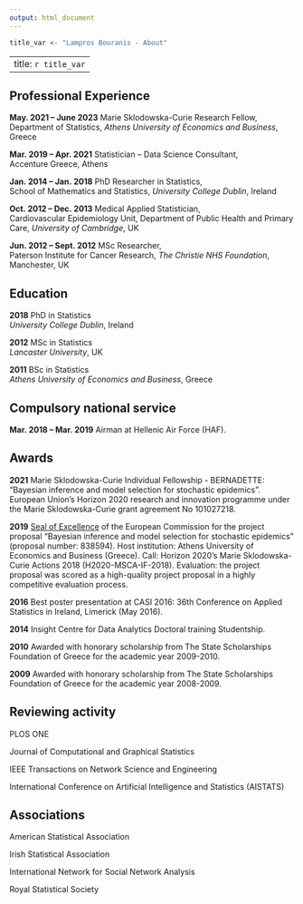 ```yaml
---
output: html_document
---
```


```r
title_var <- "Lampros Bouranis - About"
```    
---
title: `r title_var`
---

<link rel="stylesheet" href="styles.css" type="text/css">

<!-- Global site tag (gtag.js) - Google Analytics -->
<script async src="https://www.googletagmanager.com/gtag/js?id=UA-51103728-2"></script>
<script>
  window.dataLayer = window.dataLayer || [];
  function gtag(){dataLayer.push(arguments);}
  gtag('js', new Date());

  gtag('config', 'UA-51103728-2');
</script>

<style>
.title {
    display: none
  }
</style>

## Professional Experience

**May. 2021 -- June 2023** Marie Sklodowska-Curie Research Fellow,\
Department of Statistics, *Athens University of Economics and Business*, Greece

**Mar. 2019 -- Apr. 2021** Statistician -- Data Science Consultant,\
Accenture Greece, Athens

**Jan. 2014 -- Jan. 2018** PhD Researcher in Statistics,\
School of Mathematics and Statistics, *University College Dublin*, Ireland

**Oct. 2012 -- Dec. 2013** Medical Applied Statistician,\
Cardiovascular Epidemiology Unit, Department of Public Health and Primary Care, *University of Cambridge*, UK

**Jun. 2012 -- Sept. 2012** MSc Researcher,\
Paterson Institute for Cancer Research, *The Christie NHS Foundation*, Manchester, UK


## Education
**2018**  PhD in Statistics\
*University College Dublin*, Ireland  
          
**2012**  MSc in Statistics\
*Lancaster University*, UK 
          
**2011**  BSc in Statistics \
*Athens University of Economics and Business*, Greece

## Compulsory national service
**Mar. 2018 -- Mar. 2019** Airman at Hellenic Air Force (HAF).

## Awards
**2021** Marie Sklodowska-Curie Individual Fellowship - BERNADETTE: "Bayesian inference and model selection for stochastic epidemics". European Union’s Horizon 2020 research and innovation programme under the Marie Sklodowska-Curie grant agreement No 101027218.

**2019** [Seal of Excellence](Seal_of_Excellence_838594_BERNADETTE.pdf) of the European Commission for the project proposal "Bayesian inference and model selection for stochastic epidemics" (proposal number: 838594). Host institution: Athens University of Economics and Business (Greece). Call: Horizon 2020’s Marie Sklodowska-Curie Actions 2018 (H2020-MSCA-IF-2018). Evaluation: the project proposal was scored as a high-quality project proposal in a highly competitive evaluation process.

**2016** Best poster presentation at CASI 2016: 36th Conference on Applied Statistics in Ireland, Limerick (May 2016).

**2014** Insight Centre for Data Analytics Doctoral training Studentship.

**2010** Awarded with honorary scholarship from The State Scholarships Foundation of Greece for the academic year 2009-2010.

**2009** Awarded with honorary scholarship from The State Scholarships Foundation of Greece for the academic year 2008-2009.


## Reviewing activity
PLOS ONE

Journal of Computational and Graphical Statistics

IEEE Transactions on Network Science and Engineering

International Conference on Artificial Intelligence and Statistics (AISTATS)

## Associations
American Statistical Association

Irish Statistical Association

International Network for Social Network Analysis

Royal Statistical Society